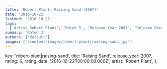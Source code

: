 ```yaml
---
title: 'Robert Plant: Raising Sand (2007)'
date: '2016-10-22'
lastmod: '2016-10-22'
tags:
  ['Artist Robert Plant', 'Rated 3', 'Release Year 2007', 'Release Decade 2000']
summary: 'Rated 3'
authors: ['default']
images: ['/content/images/robert-plant|raising-sand.jpg']
---
```


  key: 'robert-plant|raising-sand',
  title: 'Raising Sand',
  release_year: 2007,
  rating: 6,
  rating_date: '2016-10-22T00:00:00.000Z',
  artist: 'Robert Plant',
};

<MusicRating data={data} />
